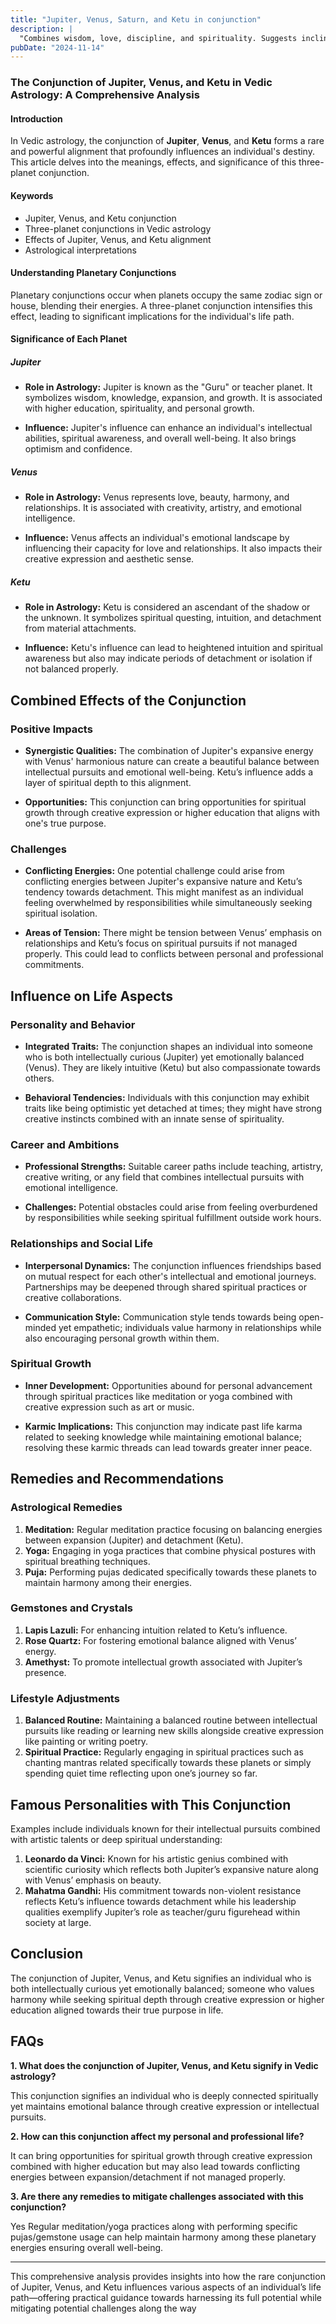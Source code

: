 ```yaml
---
title: "Jupiter, Venus, Saturn, and Ketu in conjunction"
description: |
  "Combines wisdom, love, discipline, and spirituality. Suggests inclinations"
pubDate: "2024-11-14"
---
```


### The Conjunction of Jupiter, Venus, and Ketu in Vedic Astrology: A Comprehensive Analysis

#### Introduction

In Vedic astrology, the conjunction of **Jupiter**, **Venus**, and **Ketu** forms a rare and powerful alignment that profoundly influences an individual's destiny. This article delves into the meanings, effects, and significance of this three-planet conjunction.

#### Keywords

- Jupiter, Venus, and Ketu conjunction
- Three-planet conjunctions in Vedic astrology
- Effects of Jupiter, Venus, and Ketu alignment
- Astrological interpretations

#### Understanding Planetary Conjunctions

Planetary conjunctions occur when planets occupy the same zodiac sign or house, blending their energies. A three-planet conjunction intensifies this effect, leading to significant implications for the individual's life path.

#### Significance of Each Planet

##### Jupiter

- **Role in Astrology:** Jupiter is known as the "Guru" or teacher planet. It symbolizes wisdom, knowledge, expansion, and growth. It is associated with higher education, spirituality, and personal growth.
  
- **Influence:** Jupiter's influence can enhance an individual's intellectual abilities, spiritual awareness, and overall well-being. It also brings optimism and confidence.

##### Venus

- **Role in Astrology:** Venus represents love, beauty, harmony, and relationships. It is associated with creativity, artistry, and emotional intelligence.
  
- **Influence:** Venus affects an individual's emotional landscape by influencing their capacity for love and relationships. It also impacts their creative expression and aesthetic sense.

##### Ketu

- **Role in Astrology:** Ketu is considered an ascendant of the shadow or the unknown. It symbolizes spiritual questing, intuition, and detachment from material attachments.
  
- **Influence:** Ketu's influence can lead to heightened intuition and spiritual awareness but also may indicate periods of detachment or isolation if not balanced properly.

## Combined Effects of the Conjunction

### Positive Impacts

- **Synergistic Qualities:** The combination of Jupiter's expansive energy with Venus' harmonious nature can create a beautiful balance between intellectual pursuits and emotional well-being. Ketu’s influence adds a layer of spiritual depth to this alignment.
  
- **Opportunities:** This conjunction can bring opportunities for spiritual growth through creative expression or higher education that aligns with one's true purpose.

### Challenges

- **Conflicting Energies:** One potential challenge could arise from conflicting energies between Jupiter's expansive nature and Ketu’s tendency towards detachment. This might manifest as an individual feeling overwhelmed by responsibilities while simultaneously seeking spiritual isolation.
  
- **Areas of Tension:** There might be tension between Venus’ emphasis on relationships and Ketu’s focus on spiritual pursuits if not managed properly. This could lead to conflicts between personal and professional commitments.

## Influence on Life Aspects

### Personality and Behavior

- **Integrated Traits:** The conjunction shapes an individual into someone who is both intellectually curious (Jupiter) yet emotionally balanced (Venus). They are likely intuitive (Ketu) but also compassionate towards others.
  
- **Behavioral Tendencies:** Individuals with this conjunction may exhibit traits like being optimistic yet detached at times; they might have strong creative instincts combined with an innate sense of spirituality.

### Career and Ambitions

- **Professional Strengths:** Suitable career paths include teaching, artistry, creative writing, or any field that combines intellectual pursuits with emotional intelligence.
  
- **Challenges:** Potential obstacles could arise from feeling overburdened by responsibilities while seeking spiritual fulfillment outside work hours.

### Relationships and Social Life

- **Interpersonal Dynamics:** The conjunction influences friendships based on mutual respect for each other's intellectual and emotional journeys. Partnerships may be deepened through shared spiritual practices or creative collaborations.
  
- **Communication Style:** Communication style tends towards being open-minded yet empathetic; individuals value harmony in relationships while also encouraging personal growth within them.

### Spiritual Growth

- **Inner Development:** Opportunities abound for personal advancement through spiritual practices like meditation or yoga combined with creative expression such as art or music.
  
- **Karmic Implications:** This conjunction may indicate past life karma related to seeking knowledge while maintaining emotional balance; resolving these karmic threads can lead towards greater inner peace.

## Remedies and Recommendations

### Astrological Remedies

1. **Meditation:** Regular meditation practice focusing on balancing energies between expansion (Jupiter) and detachment (Ketu).
2. **Yoga:** Engaging in yoga practices that combine physical postures with spiritual breathing techniques.
3. **Puja:** Performing pujas dedicated specifically towards these planets to maintain harmony among their energies.

### Gemstones and Crystals

1. **Lapis Lazuli:** For enhancing intuition related to Ketu’s influence.
2. **Rose Quartz:** For fostering emotional balance aligned with Venus’ energy.
3. **Amethyst:** To promote intellectual growth associated with Jupiter’s presence.

### Lifestyle Adjustments

1. **Balanced Routine:** Maintaining a balanced routine between intellectual pursuits like reading or learning new skills alongside creative expression like painting or writing poetry.
2. **Spiritual Practice:** Regularly engaging in spiritual practices such as chanting mantras related specifically towards these planets or simply spending quiet time reflecting upon one’s journey so far.

## Famous Personalities with This Conjunction

Examples include individuals known for their intellectual pursuits combined with artistic talents or deep spiritual understanding:

1. **Leonardo da Vinci:** Known for his artistic genius combined with scientific curiosity which reflects both Jupiter’s expansive nature along with Venus’ emphasis on beauty.
2. **Mahatma Gandhi:** His commitment towards non-violent resistance reflects Ketu’s influence towards detachment while his leadership qualities exemplify Jupiter’s role as teacher/guru figurehead within society at large.


## Conclusion

The conjunction of Jupiter, Venus, and Ketu signifies an individual who is both intellectually curious yet emotionally balanced; someone who values harmony while seeking spiritual depth through creative expression or higher education aligned towards their true purpose in life.


## FAQs

**1. What does the conjunction of Jupiter, Venus, and Ketu signify in Vedic astrology?**

This conjunction signifies an individual who is deeply connected spiritually yet maintains emotional balance through creative expression or intellectual pursuits.


**2. How can this conjunction affect my personal and professional life?**

It can bring opportunities for spiritual growth through creative expression combined with higher education but may also lead towards conflicting energies between expansion/detachment if not managed properly.


**3. Are there any remedies to mitigate challenges associated with this conjunction?**

Yes Regular meditation/yoga practices along with performing specific pujas/gemstone usage can help maintain harmony among these planetary energies ensuring overall well-being.


---

This comprehensive analysis provides insights into how the rare conjunction of Jupiter, Venus, and Ketu influences various aspects of an individual’s life path—offering practical guidance towards harnessing its full potential while mitigating potential challenges along the way